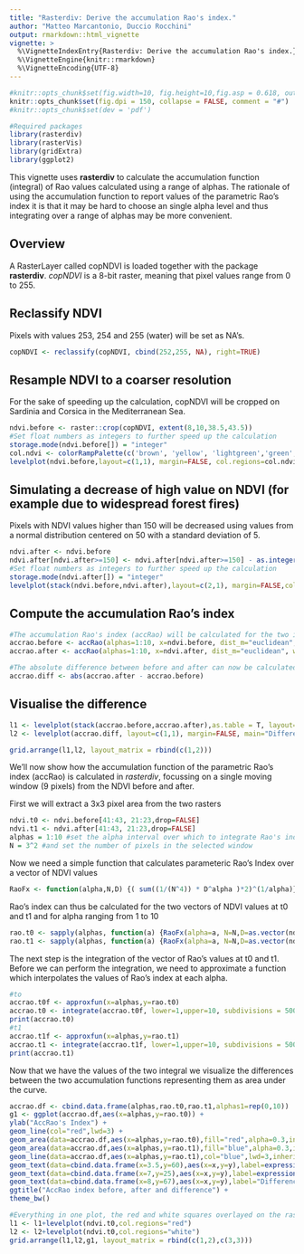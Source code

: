 ```yaml
---
title: "Rasterdiv: Derive the accumulation Rao's index."
author: "Matteo Marcantonio, Duccio Rocchini"
output: rmarkdown::html_vignette
vignette: >
  %\VignetteIndexEntry{Rasterdiv: Derive the accumulation Rao's index.}
  %\VignetteEngine{knitr::rmarkdown}
  %\VignetteEncoding{UTF-8}
---
```



```r
#knitr::opts_chunk$set(fig.width=10, fig.height=10,fig.asp = 0.618, out.width = "95%", fig.align = "center") 
knitr::opts_chunk$set(fig.dpi = 150, collapse = FALSE, comment = "#")
#knitr::opts_chunk$set(dev = 'pdf')
```

```r
#Required packages
library(rasterdiv)
library(rasterVis)
library(gridExtra)
library(ggplot2)
```

This vignette uses **rasterdiv** to calculate the accumulation function (integral) of Rao values calculated using a range of alphas. The rationale of using the accumulation function to report values of the parametric Rao's index it is that it may be hard to choose an single alpha level and thus integrating over a range of alphas may be more convenient.

## Overview
A RasterLayer called copNDVI is loaded together with the package **rasterdiv**. *copNDVI* is a 8-bit raster, meaning that pixel values range from 0 to 255.

## Reclassify NDVI 
Pixels with values 253, 254 and 255 (water) will be set as NA's.

```r
copNDVI <- reclassify(copNDVI, cbind(252,255, NA), right=TRUE)

```

## Resample NDVI to a coarser resolution 
For the sake of speeding up the calculation, copNDVI will be cropped on Sardinia and Corsica in the Mediterranean Sea.

```r
ndvi.before <- raster::crop(copNDVI, extent(8,10,38.5,43.5))
#Set float numbers as integers to further speed up the calculation
storage.mode(ndvi.before[]) = "integer"
col.ndvi <- colorRampPalette(c('brown', 'yellow', 'lightgreen','green', "darkgreen"))
levelplot(ndvi.before,layout=c(1,1), margin=FALSE, col.regions=col.ndvi,main="copNDVI cropped")
```

## Simulating a decrease of high value on NDVI (for example due to widespread forest fires) 
Pixels with NDVI values higher than 150 will be decreased using values from a normal distribution centered on 50 with a standard deviation of 5.

```r
ndvi.after <- ndvi.before
ndvi.after[ndvi.after>=150] <- ndvi.after[ndvi.after>=150] - as.integer(rnorm(length(ndvi.after[ndvi.after>=150]),mean=50,sd=5))
#Set float numbers as integers to further speed up the calculation
storage.mode(ndvi.after[]) = "integer"
levelplot(stack(ndvi.before,ndvi.after),layout=c(2,1), margin=FALSE,col.regions=col.ndvi,main="copNDVI", names.attr=c("Before", "After"))
```

## Compute the accumulation Rao's index
```r
#The accumulation Rao's index (accRao) will be calculated for the two images and for each pixel using alphas ranging from 1 to 10.
accrao.before <- accRao(alphas=1:10, x=ndvi.before, dist_m="euclidean", window=3, method="classic", rasterAUC=TRUE, na.tolerance=0.4, np=1)
accrao.after <- accRao(alphas=1:10, x=ndvi.after, dist_m="euclidean", window=3, method="classic", rasterAUC=TRUE, na.tolerance=0.4, np=1)

#The absolute difference between before and after can now be calculated
accrao.diff <- abs(accrao.after - accrao.before)
```

## Visualise the difference
```r
l1 <- levelplot(stack(accrao.before,accrao.after),as.table = T, layout=c(0,2,1), margin=FALSE,col.regions=col.ndvi, names.attr=c("Before", "After"),main="AccRao index from copNDVI")
l2 <- levelplot(accrao.diff, layout=c(1,1), margin=FALSE, main="Difference")

grid.arrange(l1,l2, layout_matrix = rbind(c(1,2)))
```

We'll now show how the accumulation function of the parametric Rao's index (accRao) is calculated in *rasterdiv*, focussing on a single moving window (9 pixels) from the NDVI before and after.

First we will extract a 3x3 pixel area from the two rasters 

```r
ndvi.t0 <- ndvi.before[41:43, 21:23,drop=FALSE]
ndvi.t1 <- ndvi.after[41:43, 21:23,drop=FALSE]
alphas = 1:10 #set the alpha interval over which to integrate Rao's index
N = 3^2 #and set the number of pixels in the selected window
```


Now we need a simple function that calculates parameteric Rao's Index over a vector of NDVI values
```r
RaoFx <- function(alpha,N,D) {( sum((1/(N^4)) * D^alpha )*2)^(1/alpha)}
```

Rao's index can thus be calculated for the two vectors of NDVI values at t0 and t1 and for alpha ranging from 1 to 10
```r
rao.t0 <- sapply(alphas, function(a) {RaoFx(alpha=a, N=N,D=as.vector(ndvi.t0))})
rao.t1 <- sapply(alphas, function(a) {RaoFx(alpha=a, N=N,D=as.vector(ndvi.t1))})
```

The next step is the integration of the vector of Rao's values at t0 and t1. Before we can perform the integration, we need to approximate a function which interpolates the values of Rao's index at each alpha.

```r
#to
accrao.t0f <- approxfun(x=alphas,y=rao.t0)
accrao.t0 <- integrate(accrao.t0f, lower=1,upper=10, subdivisions = 500)
print(accrao.t0)
#t1
accrao.t1f <- approxfun(x=alphas,y=rao.t1)
accrao.t1 <- integrate(accrao.t1f, lower=1,upper=10, subdivisions = 500)
print(accrao.t1)
```

Now that we have the values of the two integral we visualize the differences between the two accumulation functions representing them as area under the curve.

```r
accrao.df <- cbind.data.frame(alphas,rao.t0,rao.t1,alphas1=rep(0,10))
g1 <- ggplot(accrao.df,aes(x=alphas,y=rao.t0)) + 
ylab("AccRao's Index") +
geom_line(col="red",lwd=3) +
geom_area(data=accrao.df,aes(x=alphas,y=rao.t0),fill="red",alpha=0.3,inherit.aes=FALSE) +
geom_area(data=accrao.df,aes(x=alphas,y=rao.t1),fill="blue",alpha=0.3,inherit.aes=FALSE) +
geom_line(data=accrao.df,aes(x=alphas,y=rao.t1),col="blue",lwd=3,inherit.aes=FALSE) +
geom_text(data=cbind.data.frame(x=3.5,y=60),aes(x=x,y=y),label=expression(integral((frac(1, N^4) %.% D^alpha)^(frac(1,alpha)) * dx == 456, alpha==0, 10)),col="red",cex=5,inherit.aes=FALSE) +
geom_text(data=cbind.data.frame(x=7,y=25),aes(x=x,y=y),label=expression(integral((frac(1, N^4) %.% D^alpha)^(frac(1,alpha)) * dx == 343, alpha==0, 10)),col="blue",cex=5,inherit.aes=FALSE) +
geom_text(data=cbind.data.frame(x=8,y=67),aes(x=x,y=y),label="Difference = 113",col="black",cex=4,angle=20,inherit.aes=FALSE) +
ggtitle("AccRao index before, after and difference") +
theme_bw()

#Everything in one plot, the red and white squares overlayed on the rasters represent the moving window selected for the exercise. 
l1 <- l1+levelplot(ndvi.t0,col.regions="red")
l2 <- l2+levelplot(ndvi.t0,col.regions="white")
grid.arrange(l1,l2,g1, layout_matrix = rbind(c(1,2),c(3,3)))
```